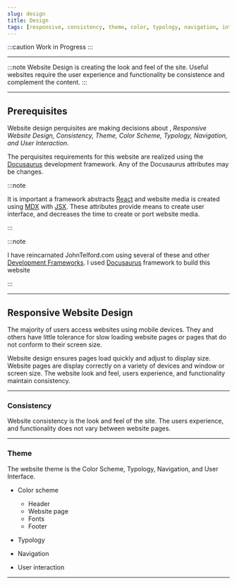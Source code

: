 ```yaml
---
slug: design
title: Design
tags: [responsive, consistency, theme, color, typology, navigation, interaction]
---
```


:::caution Work in Progress
:::

---

:::note
Website Design is creating the  look and feel of the site. Useful websites require the user experience and functionality be consistence and complement the content.
:::
 
---

## Prerequisites

Website design perquisites are making decisions about , *Responsive Website Design, Consistency, Theme, Color Scheme, Typology, Navigation, and User Interaction*.

The perquisites requirements for this website are realized using the [Docusaurus](https://docusaurus.io) development framework. Any of the Docusaurus attributes may be changes.

:::note

It is important  a framework  abstracts [React](https://reactjs.org/) and website media  is created using [MDX](https://mdxjs.com/) with [JSX](https://reactjs.org/docs/introducing-jsx.html#Next.js-focus-wrapper). These attributes provide means to create user interface, and decreases the time to create or port website media.

:::
	
:::note

I have reincarnated JohnTelford.com using several of these and other [Development Frameworks](https://docusaurus.io/docs#comparison-with-other-tools). I used [Docusaurus](https://docusaurus.io) framework to build this website

:::

---

## Responsive Website Design

The majority of users access websites using mobile devices. They and others have little tolerance for slow loading website pages or pages that do not conform to their screen size.

Website design  ensures pages load quickly and adjust to display size. Website pages are display correctly on a variety of devices and window or screen size. The website look and feel, users experience, and functionality maintain consistency.

---

### Consistency

Website consistency is the look and feel of the site.  The users experience, and functionality does not vary between website pages.

---

### Theme

The website theme is the Color Scheme, Typology, Navigation, and User Interface.


- Color scheme  
	- Header
	- Website page
	- Fonts
	- Footer

- Typology
- Navigation
- User interaction

---